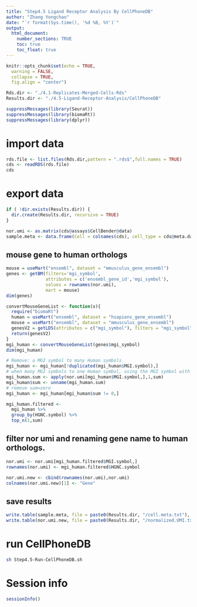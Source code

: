 ```yaml
---
title: "Step4.5 Ligand Receptor Analysis By CellPhoneDB"
author: "Zhang Yongchao"
date: "`r format(Sys.time(), '%d %B, %Y')`"
output: 
  html_document:
    number_sections: TRUE
    toc: true
    toc_float: true
---
```


```r
knitr::opts_chunk$set(echo = TRUE,
  warning = FALSE,
  collapse = TRUE,
  fig.align = "center")
```

```r
Rds.dir <- "./4.1-Replicates-Merged-Cells-Rds"
Results.dir <- "./4.5-Ligand-Receptor-Analysis/CellPhoneDB"
```

```r
suppressMessages(library(Seurat))
suppressMessages(library(biomaRt))
suppressMessages(library(dplyr))
```

# import data

```r
rds.file <- list.files(Rds.dir,pattern = ".rds$",full.names = TRUE)
cds <- readRDS(rds.file)
cds
```

# export data

```r
if ( !dir.exists(Results.dir)) {
  dir.create(Results.dir, recursive = TRUE)
}

nor.umi <- as.matrix(cds@assays$CellBender@data)
sample.meta <- data.frame(Cell = colnames(cds), cell_type = cds@meta.data$CellBender_snn_res.0.6)
```

##  mouse gene to human orthologs

```r
mouse = useMart("ensembl", dataset = "mmusculus_gene_ensembl")
genes <- getBM(filters='mgi_symbol',
               attributes = c('ensembl_gene_id','mgi_symbol'),
               values = rownames(nor.umi),
               mart = mouse)
dim(genes)
```


```r
convertMouseGeneList <- function(x){
  require("biomaRt")
  human = useMart("ensembl", dataset = "hsapiens_gene_ensembl")
  mouse = useMart("ensembl", dataset = "mmusculus_gene_ensembl")
  genesV2 = getLDS(attributes = c("mgi_symbol"), filters = "mgi_symbol", values = x , mart = mouse, attributesL = c("hgnc_symbol"), martL = human, uniqueRows = T)
  return(genesV2)
}
mgi_human <- convertMouseGeneList(genes$mgi_symbol)
dim(mgi_human)
```

```r
# Remove: a MGI symbol to many Human symbols
mgi_human <- mgi_human[!duplicated(mgi_human$MGI.symbol),]
# when many MGI symbols to one Human symbol, using the MGI symbol with max mean expression(equal to sum) in nor umi.
mgi_human.sum <- apply(nor.umi[mgi_human$MGI.symbol,],1,sum)
mgi_human$sum <- unname(mgi_human.sum)
# remove sum=zero
mgi_human <- mgi_human[mgi_human$sum != 0,]

mgi_human.filtered <-
  mgi_human %>%
  group_by(HGNC.symbol) %>%
  top_n(1,sum)
```

## filter nor umi and renaming gene name to human orthologs.

```r
nor.umi <- nor.umi[mgi_human.filtered$MGI.symbol,]
rownames(nor.umi) <- mgi_human.filtered$HGNC.symbol

nor.umi.new <- cbind(rownames(nor.umi),nor.umi)
colnames(nor.umi.new)[1] <- "Gene"
```


## save results

```r
write.table(sample.meta, file = paste0(Results.dir, "/cell.meta.txt"), quote = FALSE, row.names = FALSE, sep = "\t")
write.table(nor.umi.new, file = paste0(Results.dir, "/normalized.UMI.txt"), quote = FALSE, row.names = FALSE, sep = "\t")
```


# run CellPhoneDB

```bash
sh Step4.5-Run-CellPhoneDB.sh
```

# Session info

```r
sessionInfo()
```

